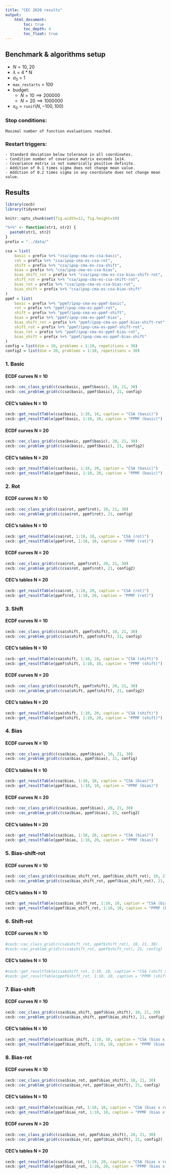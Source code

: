 ```yaml
---
title: "CEC 2020 results"
output:
    html_document:
        toc: true
        toc_depth: 4
        toc_float: true
---
```


## Benchmark & algorithms setup 

* $N = 10,\; 20$
* $\lambda$ = 4 * N
* $\sigma_0$ = 1
* `max_restarts` = 100
* budget: 
    *  $N = 10 \implies 200000$
    *  $N = 20 \implies 1000000$
* $x_{0} = \texttt{runif}(N, -100, 100)$ 

### Stop conditions:

```
Maximal number of function evaluations reached.
```

### Restart triggers:

```
- Standard deviation below tolerance in all coordinates.
- Condition number of covariance matrix exceeds 1e14.
- Covariance matrix is not numerically positive definite.
- Addition of 0.1 times sigma does not change mean value.
- Addition of 0.2 times sigma in any coordinate does not change mean value.
```


## Results

```r
library(cecb)
library(tidyverse)

knitr::opts_chunk$set(fig.width=12, fig.height=10) 

"%+%" <- function(str1, str2) {
  paste0(str1, str2)
}
prefix = "../data/"

csa = list(
    basic = prefix %+% "csa/ipop-cma-es-csa-basic",
    rot = prefix %+% "csa/ipop-cma-es-csa-rot",
    shift = prefix %+% "csa/ipop-cma-es-csa-shift",
    bias = prefix %+% "csa/ipop-cma-es-csa-bias",
    bias_shift_rot = prefix %+% "csa/ipop-cma-es-csa-bias-shift-rot",
    shift_rot = prefix %+% "csa/ipop-cma-es-csa-shift-rot",
    bias_rot = prefix %+% "csa/ipop-cma-es-csa-bias-rot",
    bias_shift = prefix %+% "csa/ipop-cma-es-csa-bias-shift"
)
ppmf = list(
    basic = prefix %+% "ppmf/ipop-cma-es-ppmf-basic",
    rot = prefix %+% "ppmf/ipop-cma-es-ppmf-rot",
    shift = prefix %+% "ppmf/ipop-cma-es-ppmf-shift",
    bias = prefix %+% "ppmf/ipop-cma-es-ppmf-bias",
    bias_shift_rot = prefix %+% "ppmf/ipop-cma-es-ppmf-bias-shift-rot",
    shift_rot = prefix %+% "ppmf/ipop-cma-es-ppmf-shift-rot",
    bias_rot = prefix %+% "ppmf/ipop-cma-es-ppmf-bias-rot",
    bias_shift = prefix %+% "ppmf/ipop-cma-es-ppmf-bias-shift"
)
config = list(dim = 10, problems = 1:10, repetitions = 30)
config2 = list(dim = 20, problems = 1:10, repetitions = 30)

```

### 1. Basic

#### ECDF curves N = 10

```r
cecb::cec_class_grid(c(csa$basic, ppmf$basic), 10, 21, 30)
cecb::cec_problem_grid(c(csa$basic, ppmf$basic), 21, config)

```

#### CEC's tables N = 10

```r

cecb::get_resultTable(csa$basic, 1:10, 10, caption = "CSA (basic)")
cecb::get_resultTable(ppmf$basic, 1:10, 10, caption = "PPMF (basic)")

```

#### ECDF curves N = 20

```r
cecb::cec_class_grid(c(csa$basic, ppmf$basic), 20, 21, 30)
cecb::cec_problem_grid(c(csa$basic, ppmf$basic), 21, config2)

```

#### CEC's tables N = 20

```r

cecb::get_resultTable(csa$basic, 1:10, 20, caption = "CSA (basic)")
cecb::get_resultTable(ppmf$basic, 1:10, 20, caption = "PPMF (basic)")

```

### 2. Rot

#### ECDF curves N = 10

```r

cecb::cec_class_grid(c(csa$rot, ppmf$rot), 10, 21, 30)
cecb::cec_problem_grid(c(csa$rot, ppmf$rot), 21, config)

```

#### CEC's tables N = 10

```r
cecb::get_resultTable(csa$rot, 1:10, 10, caption = "CSA (rot)")
cecb::get_resultTable(ppmf$rot, 1:10, 10, caption = "PPMF (rot)")
```

#### ECDF curves N = 20

```r

cecb::cec_class_grid(c(csa$rot, ppmf$rot), 20, 21, 30)
cecb::cec_problem_grid(c(csa$rot, ppmf$rot), 21, config2)

```

#### CEC's tables N = 20

```r
cecb::get_resultTable(csa$rot, 1:10, 20, caption = "CSA (rot)")
cecb::get_resultTable(ppmf$rot, 1:10, 20, caption = "PPMF (rot)")
```


### 3. Shift

#### ECDF curves N = 10

```r

cecb::cec_class_grid(c(csa$shift, ppmf$shift), 10, 21, 30)
cecb::cec_problem_grid(c(csa$shift, ppmf$shift), 21, config)

```

#### CEC's tables N = 10

```r
cecb::get_resultTable(csa$shift, 1:10, 10, caption = "CSA (shift)")
cecb::get_resultTable(ppmf$shift, 1:10, 10, caption = "PPMF (shift)")

```

#### ECDF curves N = 20

```r

cecb::cec_class_grid(c(csa$shift, ppmf$shift), 20, 21, 30)
cecb::cec_problem_grid(c(csa$shift, ppmf$shift), 21, config2)

```

#### CEC's tables N = 20

```r
cecb::get_resultTable(csa$shift, 1:10, 20, caption = "CSA (shift)")
cecb::get_resultTable(ppmf$shift, 1:10, 20, caption = "PPMF (shift)")

```


### 4. Bias

#### ECDF curves N = 10

```r
cecb::cec_class_grid(c(csa$bias, ppmf$bias), 10, 21, 30)
cecb::cec_problem_grid(c(csa$bias, ppmf$bias), 21, config)
```

#### CEC's tables N = 10

```r
cecb::get_resultTable(csa$bias, 1:10, 10, caption = "CSA (bias)")
cecb::get_resultTable(ppmf$bias, 1:10, 10, caption = "PPMF (bias)")
```
#### ECDF curves N = 20

```r
cecb::cec_class_grid(c(csa$bias, ppmf$bias), 20, 21, 30)
cecb::cec_problem_grid(c(csa$bias, ppmf$bias), 21, config2)
```

#### CEC's tables N = 20

```r
cecb::get_resultTable(csa$bias, 1:10, 20, caption = "CSA (bias)")
cecb::get_resultTable(ppmf$bias, 1:10, 20, caption = "PPMF (bias)")
```


### 5. Bias-shift-rot

#### ECDF curves N = 10

```r
cecb::cec_class_grid(c(csa$bias_shift_rot, ppmf$bias_shift_rot), 10, 21, 30)
cecb::cec_problem_grid(c(csa$bias_shift_rot, ppmf$bias_shift_rot), 21, config)

```

#### CEC's tables N = 10

```r
cecb::get_resultTable(csa$bias_shift_rot, 1:10, 10, caption = "CSA (bias x shift x rot)")
cecb::get_resultTable(ppmf$bias_shift_rot, 1:10, 10, caption = "PPMF (bias x shift x rot)")
```

### 6. Shift-rot

#### ECDF curves N = 10

```r
#cecb::cec_class_grid(c(csa$shift_rot, ppmf$shift_rot), 10, 21, 30)
#cecb::cec_problem_grid(c(csa$shift_rot, ppmf$shift_rot), 21, config)

```

#### CEC's tables N = 10

```r
#cecb::get_resultTable(csa$shift_rot, 1:10, 10, caption = "CSA (shift x rot)")
#cecb::get_resultTable(ppmf$shift_rot, 1:10, 10, caption = "PPMF (shift x rot)")
```

### 7. Bias-shift

#### ECDF curves N = 10

```r
cecb::cec_class_grid(c(csa$bias_shift, ppmf$bias_shift), 10, 21, 30)
cecb::cec_problem_grid(c(csa$bias_shift, ppmf$bias_shift), 21, config)
```

#### CEC's tables N = 10

```r
cecb::get_resultTable(csa$bias_shift, 1:10, 10, caption = "CSA (bias x shift)")
cecb::get_resultTable(ppmf$bias_shift, 1:10, 10, caption = "PPMF (bias x shift)")
```

### 8. Bias-rot

#### ECDF curves N = 10

```r
cecb::cec_class_grid(c(csa$bias_rot, ppmf$bias_shift), 10, 21, 30)
cecb::cec_problem_grid(c(csa$bias_rot, ppmf$bias_shift), 21, config)
```

#### CEC's tables N = 10

```r
cecb::get_resultTable(csa$bias_rot, 1:10, 10, caption = "CSA (bias x rot)")
cecb::get_resultTable(ppmf$bias_rot, 1:10, 10, caption = "PPMF (bias x rot)")
```
#### ECDF curves N = 20

```r
cecb::cec_class_grid(c(csa$bias_rot, ppmf$bias_shift), 20, 21, 30)
cecb::cec_problem_grid(c(csa$bias_rot, ppmf$bias_shift), 21, config2)
```

#### CEC's tables N = 20

```r
cecb::get_resultTable(csa$bias_rot, 1:10, 20, caption = "CSA (bias x rot)")
cecb::get_resultTable(ppmf$bias_rot, 1:10, 20, caption = "PPMF (bias x rot)")
```

